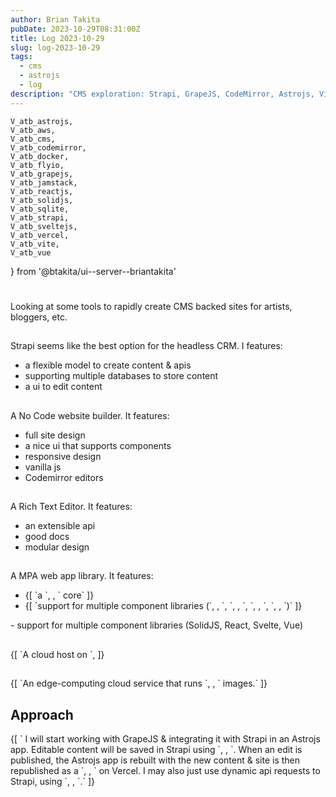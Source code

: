 ```yaml
---
author: Brian Takita
pubDate: 2023-10-29T08:31:00Z
title: Log 2023-10-29
slug: log-2023-10-29
tags:
  - cms
  - astrojs
  - log
description: "CMS exploration: Strapi, GrapeJS, CodeMirror, Astrojs, Vite, Vercel, Fly.io"
---
```

	V_atb_astrojs,
	V_atb_aws,
	V_atb_cms,
	V_atb_codemirror,
	V_atb_docker,
	V_atb_flyio,
	V_atb_grapejs,
	V_atb_jamstack,
	V_atb_reactjs,
	V_atb_solidjs,
	V_atb_sqlite,
	V_atb_strapi,
	V_atb_sveltejs,
	V_atb_vercel,
	V_atb_vite,
	V_atb_vue
} from '@btakita/ui--server--briantakita'

<h1>
	<Rel dom={V_atb_cms()}/>
</h1>

Looking at some tools to rapidly create CMS backed sites for artists, bloggers, etc.

<h2>
	<Rel dom={V_atb_strapi()}/>
</h2>

Strapi seems like the best option for the headless CRM. I features:

- a flexible model to create content & apis
- supporting multiple databases to store content
- a ui to edit content

<h2>
	<Rel dom={V_atb_grapejs()}/>
</h2>

A No Code website builder. It features:

- full site design
- a nice ui that supports components
- responsive design
- vanilla js
- Codemirror editors

<h2>
	<Rel dom={V_atb_codemirror()}/>
</h2>

A Rich Text Editor. It features:

- an extensible api
- good docs
- modular design

<h2>
	<Rel dom={V_atb_astrojs()}/>
</h2>

A MPA web app library. It features:
<ul>
	<li>{[
		`a `,
		<Rel dom={V_atb_vite()}/>,
		` core`
	]}</li>
	<li>{[
		`support for multiple component libraries (`,
		<Rel dom={V_atb_solidjs()}/>,
		`, `,
		<Rel dom={V_atb_reactjs()}/>,
		`, `,
		<Rel dom={V_atb_sveltejs()}/>,
		`, `,
		<Rel dom={V_atb_vue()}/>,
		`)`
	]}</li>
</ul>
- support for multiple component libraries (SolidJS, React, Svelte, Vue)

<h2>
	<Rel dom={V_atb_vercel()}/>
</h2>
<p>
	{[
		`A cloud host on `,
		<Rel dom={V_atb_aws()}/>
	]}
</p>

<h2>
	<Rel dom={V_atb_flyio()}/>
</h2>
<p>
	{[
		`An edge-computing cloud service that runs `,
		<Rel dom={V_atb_docker()}/>,
		` images.`
	]}
</p>

## Approach

<p>
	{[
		`	I will start working with GrapeJS & integrating it with Strapi in an Astrojs app. Editable content will be
		saved in Strapi using `,
		<Rel dom={V_atb_sqlite()}/>,
		`. When an edit is published, the Astrojs app is rebuilt with the new content & site is then republished as a `,
		<Rel dom={V_atb_jamstack()}/>,
		` on Vercel. I may also just use dynamic api requests to Strapi, using `,
		<Rel dom={
			V_atb({ innerText: 'sqlite on Fly.io', href: 'https://fly.io/blog/all-in-on-sqlite-litestream/' })
		}/>,
		`.`
	]}
</p>
